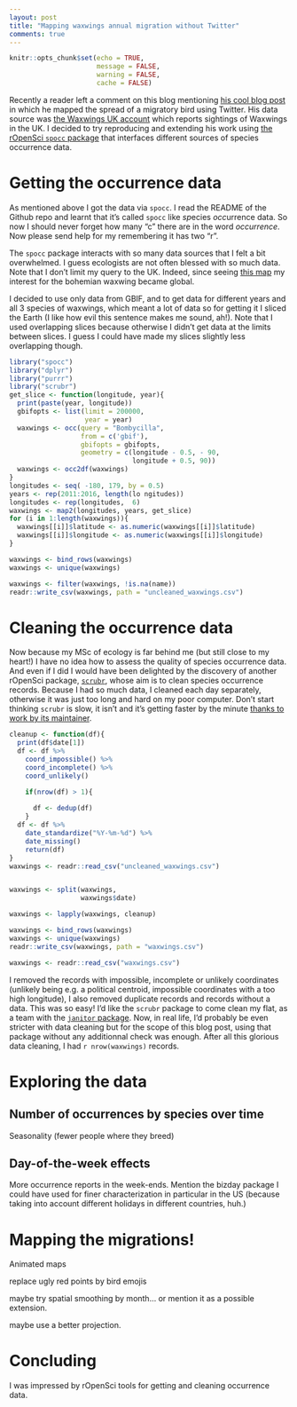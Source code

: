 ```yaml
---
layout: post
title: "Mapping waxwings annual migration without Twitter"
comments: true
---
```

```r
knitr::opts_chunk$set(echo = TRUE,
                      message = FALSE,
                      warning = FALSE, 
                      cache = FALSE)
```

Recently a reader left a comment on this blog mentioning [his cool blog post](https://robbriers.github.io/post/2017-03-14-mapping-the-spread-of-a-migratory-bird-using-twitter/) in which he mapped the spread of a migratory bird using Twitter. His data source was [the Waxwings UK account](https://twitter.com/WaxwingsUK) which reports sightings of Waxwings in the UK. I decided to try reproducing and extending his work using [the rOpenSci `spocc` package](https://github.com/ropensci/spocc) that interfaces different sources of species occurrence data.

<!--more-->

# Getting the occurrence data

As mentioned above I got the data via `spocc`. I read the README of the Github repo and learnt that it's called `spocc` like *sp*ecies *occ*urrence data. So now I should never forget how many "c" there are in the word _occurrence_. Now please send help for my remembering it has two "r".

The `spocc` package interacts with so many data sources that I felt a bit overwhelmed. I guess ecologists are not often blessed with so much data. Note that I don't limit my query to the UK. Indeed, since seeing [this map](https://en.wikipedia.org/wiki/Bohemian_waxwing#/media/File:Bombycillagarrulusmap2.png) my interest for the bohemian waxwing became global. 

I decided to use only data from GBIF, and to get data for different years and all 3 species of waxwings, which meant a lot of data so for getting it I sliced the Earth (I like how evil this sentence makes me sound, ah!). Note that I used overlapping slices because otherwise I didn't get data at the limits between slices. I guess I could have made my slices slightly less overlapping though.

```r
library("spocc")
library("dplyr")
library("purrr")
library("scrubr")
get_slice <- function(longitude, year){
  print(paste(year, longitude))
  gbifopts <- list(limit = 200000,
                   year = year)
  waxwings <- occ(query = "Bombycilla",
                  from = c('gbif'), 
                  gbifopts = gbifopts,
                  geometry = c(longitude - 0.5, - 90, 
                               longitude + 0.5, 90))
  waxwings <- occ2df(waxwings)
}
longitudes <- seq( -180, 179, by = 0.5)
years <- rep(2011:2016, length(lo ngitudes))
longitudes <- rep(longitudes,  6)
waxwings <- map2(longitudes, years, get_slice)
for (i in 1:length(waxwings)){
  waxwings[[i]]$latitude <- as.numeric(waxwings[[i]]$latitude)
  waxwings[[i]]$longitude <- as.numeric(waxwings[[i]]$longitude)
}

waxwings <- bind_rows(waxwings)
waxwings <- unique(waxwings)

waxwings <- filter(waxwings, !is.na(name))
readr::write_csv(waxwings, path = "uncleaned_waxwings.csv")


```

# Cleaning the occurrence data

Now because my MSc of ecology is far behind me (but still close to my heart!) I have no idea how to assess the quality of species occurrence data. And even if I did I would have been delighted by the discovery of another rOpenSci package, [`scrubr`](https://github.com/ropensci/scrubr), whose aim is to clean species occurrence records. Because I had so much data, I cleaned each day separately, otherwise it was just too long and hard on my poor computer. Don't start thinking `scrubr` is slow, it isn't and it's getting faster by the minute [thanks to work by its maintainer](https://github.com/ropensci/scrubr/issues/26).

```r
cleanup <- function(df){
  print(df$date[1])
  df <- df %>%
    coord_impossible() %>%
    coord_incomplete() %>%
    coord_unlikely() 

    if(nrow(df) > 1){
    
      df <- dedup(df)
    }
  df <- df %>%
    date_standardize("%Y-%m-%d") %>%
    date_missing()
    return(df)
} 
waxwings <- readr::read_csv("uncleaned_waxwings.csv")


waxwings <- split(waxwings, 
                  waxwings$date)

waxwings <- lapply(waxwings, cleanup)

waxwings <- bind_rows(waxwings)
waxwings <- unique(waxwings)
readr::write_csv(waxwings, path = "waxwings.csv")
```

```r
waxwings <- readr::read_csv("waxwings.csv")


```

I removed the records with impossible, incomplete or unlikely coordinates (unlikely being e.g. a political centroid, impossible coordinates with a too high longitude), I also removed duplicate records and records without a data. This was so easy! I'd like the `scrubr` package to come clean my flat, as a team with the [`janitor` package](https://github.com/sfirke/janitor). Now, in real life, I'd probably be even stricter with data cleaning but for the scope of this blog post, using that package without any additionnal check was enough. After all this glorious data cleaning, I had `r nrow(waxwings)` records. 

# Exploring the data

## Number of occurrences by species over time

Seasonality (fewer people where they breed)

## Day-of-the-week effects

More occurrence reports in the week-ends. Mention the bizday package I could have used for finer characterization in particular in the US (because taking into account different holidays in different countries, huh.)

# Mapping the migrations!

Animated maps

replace ugly red points by bird emojis

maybe try spatial smoothing by month... or mention it as a possible extension.

maybe use a better projection.

# Concluding

I was impressed by rOpenSci tools for getting and cleaning occurrence data. 